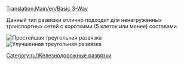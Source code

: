 [[Translation:Main/en/Basic 3-Way]]{{ru/Меню развязки}}

Данный тип развязки отлично подходит для ненагруженных транспортных сетей с короткими (5 клеток или менее) составами.

[[File:en/3way basic3.png|none|frame|Простейшая треугольная развязка]][[File:en/3way basic3pbs.png|none|frame|Улучшенная треугольная развязка]]

{{Template:Критерии развязки/Ru|Дешевая|0|0|0|1|0|0|1|1|0|0|0||Сломанный состав останавливает движение на всей развязке.|
*Может пропускать только один состав за раз (если использовать [[Main/en/Сигналы/Ru#Маршрутные сигналы|маршрутные сигналы]], то поезда по непересекающимся путям могут проходить одновременно)
*Будет вызывать очереди.
}}

[[Category:ru/Железнодорожные развязки]]